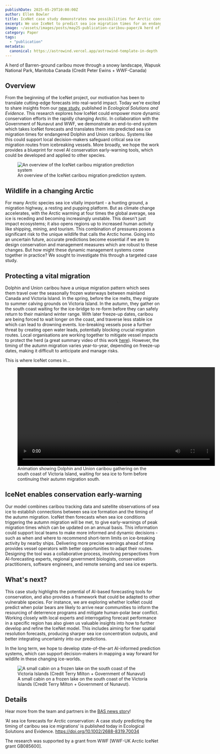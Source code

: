 ```yaml
---
publishDate: 2025-05-29T10:00:00Z
author: Ellen Bowler
title: IceNet case study demonstrates new possibilities for Arctic conservation
excerpt: We use IceNet to predict sea ice migration times for an endangered caribou population, opening doors for more adaptive conservation...  
image: ~/assets/images/posts/may25-publication-caribou-paper/A herd of Barren-ground caribou move through a snowy landscape, Wapusk National Park, Manitoba Canada (Credit Peter Ewins + WWF-Canada).jpg
category: Paper
tags:
  - "publication"
metadata:
  canonical: https://astrowind.vercel.app/astrowind-template-in-depth
---
```



<p class="text-center text-sm mt-[-0.5rem] mb-6">
    A herd of Barren-ground caribou move through a snowy landscape, Wapusk National Park, Manitoba Canada (Credit Peter Ewins + WWF-Canada)
</p>

## Overview

From the beginning of the IceNet project, our motivation has been to translate cutting-edge forecasts into real-world impact. Today we're excited to share insights from our [new study](https://doi.org/10.1002/2688-8319.70034), published in *Ecological Solutions and Evidence*. This research explores how IceNet could empower more dynamic conservation efforts in the rapidly changing Arctic. In collaboration with the Government of Nunavut and WWF, we demonstrate an end-to-end system which takes IceNet forecasts and translates them into predicted sea ice migration times for endangered Dolphin and Union caribou. Systems like this could support local decision-makers safeguard critical sea ice migration routes from icebreaking vessels. More broadly, we hope the work provides a blueprint for novel AI conservation early-warning tools, which could be developed and applied to other species.  

<figure>
  <img src="../../assets/images/posts/may25-publication-caribou-paper/graphical-abstract.png" alt="An overview of the IceNet caribou migration prediction system" />
  <figcaption>An overview of the IceNet caribou migration prediction system.</figcaption>
</figure>


## Wildlife in a changing Arctic
For many Arctic species sea ice vitally important - a hunting ground, a migration highway, a resting and pupping platform. But as climate change accelerates, with the Arctic warming at four times the global average, sea ice is receding and becoming increasingly unstable. This doesn't just impact ecosystems; it also opens regions up to increased human activity like shipping, mining, and tourism. This combination of pressures poses a significant risk to the unique wildlife that calls the Arctic home. Going into an uncertain future, accurate predictions become essential if we are to design conservation and management measures which are robust to these changes. But how might these dynamic management systems come together in practice? We sought to investigate this through a targeted case study. 

## Protecting a vital migration
Dolphin and Union caribou have a unique migration pattern which sees them travel over the seasonally frozen waterways between mainland Canada and Victoria Island. In the spring, before the ice melts, they migrate to summer calving grounds on Victoria Island. In the autumn, they gather on the south coast waiting for the ice-bridge to re-form before they can safely return to their mainland winter range. With later freeze-up dates, caribou are being forced to wait longer on the coast, and traverse less stable ice which can lead to drowning events. Ice-breaking vessels pose a further threat by creating open water leads, potentially blocking crucial migration routes. Local organisations are working together to mitigate vessel impacts to protect the herd (a great summary video of this work [here](https://tc.canada.ca/en/corporate-services/video-gallery/building-partnerships-story-cambridge-bay)). However, the timing of the autumn migration varies year-to-year, depending on freeze-up dates, making it difficult to anticipate and manage risks.

This is where IceNet comes in...

<figure>
  <video controls width="640">
    <source src="../../assets/images/posts/may25-publication-caribou-paper/GPS collared caribou migrating across sea ice.mp4" type="video/mp4" />
  </video>
  <figcaption>Animation showing Dolphin and Union caribou gathering on the south coast of Victoria Island, waiting for sea ice to form before continuing their autumn migration south.</figcaption>
</figure>

## IceNet enables conservation early-warning  
Our model combines caribou tracking data and satellite observations of sea ice to establish connections between sea ice formation and the timing of the autumn migration. IceNet then forecasts when sea ice conditions triggering the autumn migration will be met, to give early-warnings of peak migration times which can be updated on an annual basis. This information could support local teams to make more informed and dynamic decisions - such as when and where to recommend short-term limits on ice-breaking activity by nearby ships. Delivering more precise warnings ahead of time provides vessel operators with better opportunities to adapt their routes. Designing the tool was a collaborative process, involving perspectives from AI-forecasting experts, regional government biologists, conservation practitioners, software engineers, and remote sensing and sea ice experts.

## What's next?
This case study highlights the potential of AI-based forecasting tools for conservation, and also provides a framework that could be adapted to other vulnerable species. For instance, we are exploring whether IceNet could predict when polar bears are likely to arrive near communities to inform the resourcing of deterrence programs and mitigate human-polar bear conflict. Working closely with local experts and interrogating forecast performance in a specific region has also given us valuable insights into how to further develop and refine the IceNet model. This includes aiming for finer spatial resolution forecasts, producing sharper sea ice concentration outputs, and better integrating uncertainty into our predictions. 

In the long term, we hope to develop state-of-the-art AI-informed prediction systems, which can support decision-makers in mapping a way forward for wildlife in these changing ice-worlds. 

<figure>
  <img src="../../assets/images/posts/may25-publication-caribou-paper/A small cabin on a frozen lake on the south coast of the Victoria Islands (Credit Terry Milton + Government of Nunavut).jpg" alt="A small cabin on a frozen lake on the south coast of the Victoria Islands (Credit Terry Milton + Government of Nunavut)" />
  <figcaption>A small cabin on a frozen lake on the south coast of the Victoria Islands (Credit Terry Milton + Government of Nunavut).</figcaption>
</figure>



## Details
Hear more from the team and partners in the [BAS news story](https://www.bas.ac.uk/media-post/new-ai-tool-aids-caribou-conservation-in-a-changing-arctic/)!

‘AI sea ice forecasts for Arctic conservation: A case study predicting the timing of caribou sea ice migrations’ is published today in Ecological Solutions and Evidence. https://doi.org/10.1002/2688-8319.70034 

 

The research was supported by a grant from WWF [WWF-UK Arctic IceNet grant GB085600].

